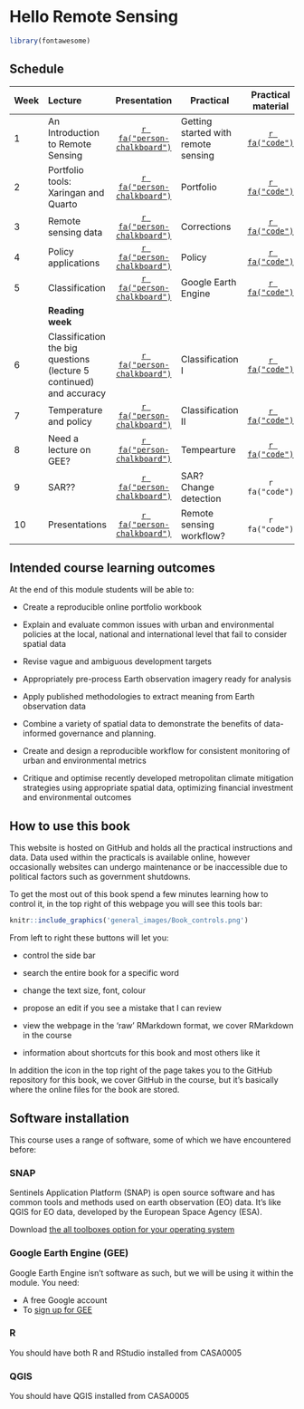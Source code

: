 # Hello Remote Sensing {.unnumbered}

```r
library(fontawesome)
```

## Schedule

| Week | Lecture                                                             |                                      Presentation                                       | Practical                           |                                   Practical material                                   |
|-------|:-------------|:---------:|----------------|:-----------:|
| 1    | An Introduction to Remote Sensing                                   | [`r fa("person-chalkboard")`](https://andrewmaclachlan.github.io/CASA0023-lecture-1/#1) | Getting started with remote sensing |        [`r fa("code")`](https://andrewmaclachlan.github.io/CASA0023/intro.html)        |
| 2    | Portfolio tools: Xaringan and Quarto                                | [`r fa("person-chalkboard")`](https://andrewmaclachlan.github.io/CASA0023-lecture-2/#1) | Portfolio                           |     [`r fa("code")`](https://andrewmaclachlan.github.io/CASA0023/2_portfolio.html)     |
| 3    | Remote sensing data                                                 | [`r fa("person-chalkboard")`](https://andrewmaclachlan.github.io/CASA0023-lecture-3/#1) | Corrections                         |    [`r fa("code")`](https://andrewmaclachlan.github.io/CASA0023/3_corrections.html)    |
| 4    | Policy applications                                                 | [`r fa("person-chalkboard")`](https://andrewmaclachlan.github.io/CASA0023-lecture-4/#1) | Policy                              |      [`r fa("code")`](https://andrewmaclachlan.github.io/CASA0023/4_policy.html)       |
| 5    | Classification                                                      | [`r fa("person-chalkboard")`](https://andrewmaclachlan.github.io/CASA0023-lecture-5/#1) | Google Earth Engine                 |       [`r fa("code")`](https://andrewmaclachlan.github.io/CASA0023/5_GEE_I.html)       |
|      | **Reading week**                                                    |                                                                                         |                                     |                                                                                        |
| 6    | Classification the big questions (lecture 5 continued) and accuracy | [`r fa("person-chalkboard")`](https://andrewmaclachlan.github.io/CASA0023-lecture-6/#1) | Classification I                    | [`r fa("code")`](https://andrewmaclachlan.github.io/CASA0023/6_classification_I.html)  |
| 7    | Temperature and policy                                              | [`r fa("person-chalkboard")`](https://andrewmaclachlan.github.io/CASA0023-lecture-7/#1) | Classification II                   | [`r fa("code")`](https://andrewmaclachlan.github.io/CASA0023/7_classification_II.html) |
| 8    | Need a lecture on GEE?                                              | [`r fa("person-chalkboard")`](https://andrewmaclachlan.github.io/CASA0023-lecture-2/#1) | Tempearture                         |    [`r fa("code")`](https://andrewmaclachlan.github.io/CASA0023/8_temperature.html)    |
| 9    | SAR??                                                               | [`r fa("person-chalkboard")`](https://andrewmaclachlan.github.io/CASA0023-lecture-2/#1) | SAR? Change detection               |                                     `r fa("code")`                                     |
| 10   | Presentations                                                       | [`r fa("person-chalkboard")`](https://andrewmaclachlan.github.io/CASA0023-lecture-2/#1) | Remote sensing workflow?            |                                     `r fa("code")`                                     |

## Intended course learning outcomes

At the end of this module students will be able to:

-   Create a reproducible online portfolio workbook

-   Explain and evaluate common issues with urban and environmental policies at the local, national and international level that fail to consider spatial data

-   Revise vague and ambiguous development targets

-   Appropriately pre-process Earth observation imagery ready for analysis

-   Apply published methodologies to extract meaning from Earth observation data

-   Combine a variety of spatial data to demonstrate the benefits of data-informed governance and planning.

-   Create and design a reproducible workflow for consistent monitoring of urban and environmental metrics

-   Critique and optimise recently developed metropolitan climate mitigation strategies using appropriate spatial data, optimizing financial investment and environmental outcomes

## How to use this book

This website is hosted on GitHub and holds all the practical instructions and data. Data used within the practicals is available online, however occasionally websites can undergo maintenance or be inaccessible due to political factors such as government shutdowns.

To get the most out of this book spend a few minutes learning how to control it, in the top right of this webpage you will see this tools bar:

```r
knitr::include_graphics('general_images/Book_controls.png')
```

From left to right these buttons will let you:

-   <i class="fa fa-bars fa-lg"></i> control the side bar

-   <i class="fa fa-search fa-lg"></i> search the entire book for a specific word

-   <i class ="fa fa-font settings fa-lg"></i> change the text size, font, colour

-   <i class ="fa fa-edit fa-lg"></i> propose an edit if you see a mistake that I can review

-   <i class="fa fa-download fa-lg"></i> view the webpage in the 'raw' RMarkdown format, we cover RMarkdown in the course

-   <i class="fa fa-info" fa-lg></i> information about shortcuts for this book and most others like it

In addition the <i class="fa fa-github fa-lg"></i> icon in the top right of the page takes you to the GitHub repository for this book, we cover GitHub in the course, but it's basically where the online files for the book are stored.

## Software installation

This course uses a range of software, some of which we have encountered before:

### SNAP

Sentinels Application Platform (SNAP) is open source software and has common tools and methods used on earth observation (EO) data. It's like QGIS for EO data, developed by the European Space Agency (ESA).

Download [the all toolboxes option for your operating system](https://step.esa.int/main/download/snap-download/) 

### Google Earth Engine (GEE)

Google Earth Engine isn't software as such, but we will be using it within the module. You need:

* A free Google account
* To [sign up for GEE](https://earthengine.google.com/)   

### R

You should have both R and RStudio installed from CASA0005

### QGIS

You should have QGIS installed from CASA0005
